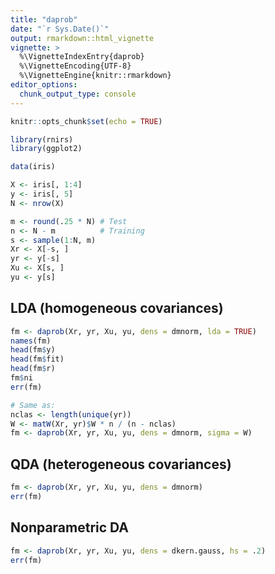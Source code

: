 ```yaml
---
title: "daprob"
date: "`r Sys.Date()`"
output: rmarkdown::html_vignette
vignette: >
  %\VignetteIndexEntry{daprob}
  %\VignetteEncoding{UTF-8}
  %\VignetteEngine{knitr::rmarkdown}
editor_options: 
  chunk_output_type: console
---
```


```r

knitr::opts_chunk$set(echo = TRUE) 

```

```r

library(rnirs)             
library(ggplot2)

```

```r

data(iris)

X <- iris[, 1:4]
y <- iris[, 5]
N <- nrow(X)

m <- round(.25 * N) # Test
n <- N - m          # Training
s <- sample(1:N, m)
Xr <- X[-s, ]
yr <- y[-s]
Xu <- X[s, ]
yu <- y[s]

```

## LDA (homogeneous covariances)

```r

fm <- daprob(Xr, yr, Xu, yu, dens = dmnorm, lda = TRUE)
names(fm)
head(fm$y)
head(fm$fit)
head(fm$r)
fm$ni
err(fm)

# Same as:
nclas <- length(unique(yr))
W <- matW(Xr, yr)$W * n / (n - nclas)
fm <- daprob(Xr, yr, Xu, yu, dens = dmnorm, sigma = W)

```

## QDA (heterogeneous covariances)

```r

fm <- daprob(Xr, yr, Xu, yu, dens = dmnorm)
err(fm)

```

## Nonparametric DA

```r

fm <- daprob(Xr, yr, Xu, yu, dens = dkern.gauss, hs = .2)
err(fm)

```




